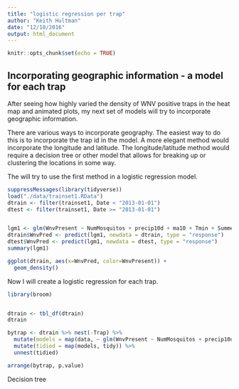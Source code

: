 ```yaml
---
title: "logistic regression per trap"
author: "Keith Hultman"
date: "12/10/2016"
output: html_document
---
```


```r
knitr::opts_chunk$set(echo = TRUE)
```

## Incorporating geographic information - a model for each trap

After seeing how highly varied the density of WNV positive traps in the heat map and animated plots, my next set of models will try to incorporate geographic information. 

There are various ways to incorporate geography. The easiest way to do this is to incorporate the trap id in the model. A more elegant method would incorporate the longitude and latitude. The longitude/latitude method would require a decision tree or other model that allows for breaking up or clustering the locations in some way. 

The will try to use the first method in a logistic regression model. 

```r

suppressMessages(library(tidyverse))
load("./data/trainset1.RData")
dtrain <- filter(trainset1, Date < "2013-01-01")
dtest <- filter(trainset1, Date >= "2013-01-01")


lgm1 <- glm(WnvPresent ~ NumMosquitos + precip10d + ma10 + Tmin + Summer + Year + Trap, data = dtrain, family = binomial(link = "logit"))
dtrain$WnvPred <- predict(lgm1, newdata = dtrain, type = "response")
dtest$WnvPred <- predict(lgm1, newdata = dtest, type = "response")
summary(lgm1)

ggplot(dtrain, aes(x=WnvPred, color=WnvPresent)) +
  geom_density()
```

Now I will create a logistic regression for each trap.

```r
library(broom)


dtrain <- tbl_df(dtrain)
dtrain

bytrap <- dtrain %>% nest(-Trap) %>% 
  mutate(models = map(data, ~ glm(WnvPresent ~ NumMosquitos + precip10d + ma10 + Tmin + Summer + Year, ., family = binomial(link = "logit")))) %>% 
  mutate(tidied = map(models, tidy)) %>% 
  unnest(tidied)

arrange(bytrap, p.value)

```

Decision tree

```r

```

